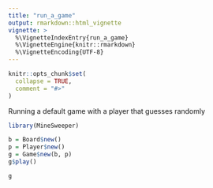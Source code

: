 ```yaml
---
title: "run_a_game"
output: rmarkdown::html_vignette
vignette: >
  %\VignetteIndexEntry{run_a_game}
  %\VignetteEngine{knitr::rmarkdown}
  %\VignetteEncoding{UTF-8}
---
```


```r
knitr::opts_chunk$set(
  collapse = TRUE,
  comment = "#>"
)
```

Running a default game with a player that guesses randomly

```r
library(MineSweeper)
```


```r
b = Board$new()
p = Player$new()
g = Game$new(b, p)
g$play()

g
```
